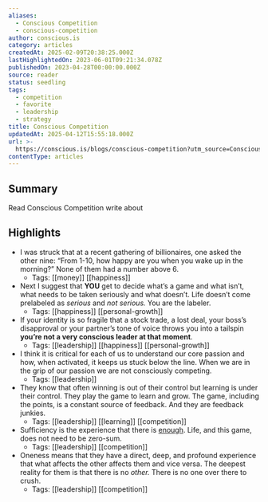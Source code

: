 ```yaml
---
aliases:
  - Conscious Competition
  - conscious-competition
author: conscious.is
category: articles
createdAt: 2025-02-09T20:38:25.000Z
lastHighlightedOn: 2023-06-01T09:21:34.078Z
publishedOn: 2023-04-28T00:00:00.000Z
source: reader
status: seedling
tags:
  - competition
  - favorite
  - leadership
  - strategy
title: Conscious Competition
updatedAt: 2025-04-12T15:55:18.000Z
url: >-
  https://conscious.is/blogs/conscious-competition?utm_source=Conscious+Leadership+Group&utm_campaign=17bab51271-EMAIL_CAMPAIGN_2018_03_09_COPY_01&utm_medium=email&utm_term=0_c6741e3127-17bab51271-351839566&mc_cid=17bab51271&mc_eid=0f71759f49
contentType: articles
---
```

## Summary

Read Conscious Competition write about

## Highlights

- I was struck that at a recent gathering of billionaires, one asked the other nine: “From 1-10, how happy are you when you wake up in the morning?” None of them had a number above 6.
    - Tags: [[money]] [[happiness]]
- Next I suggest that **YOU** get to decide what’s a game and what isn’t, what needs to be taken seriously and what doesn’t. Life doesn’t come prelabeled as _serious_ and _not serious._ You are the labeler.
    - Tags: [[happiness]] [[personal-growth]]
- If your identity is so fragile that a stock trade, a lost deal, your boss’s disapproval or your partner’s tone of voice throws you into a tailspin **you’re not a very conscious leader at that moment**.
    - Tags: [[leadership]] [[happiness]] [[personal-growth]]
- I think it is critical for each of us to understand our core passion and how, when activated, it keeps us stuck below the line. When we are in the grip of our passion we are not consciously competing.
    - Tags: [[leadership]]
- They know that often winning is out of their control but learning is under their control. They play the game to learn and grow. The game, including the points, is a constant source of feedback. And they are feedback junkies.
    - Tags: [[leadership]] [[learning]] [[competition]]
- Sufficiency is the experience that there is [enough](https://conscious.is/15-commitments/enough). Life, and this game, does not need to be zero-sum.
    - Tags: [[leadership]] [[competition]]
- Oneness means that they have a direct, deep, and profound experience that what affects the other affects them and vice versa. The deepest reality for them is that there is no _other._ There is no one over there to crush.
    - Tags: [[leadership]] [[competition]]
